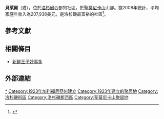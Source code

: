 {{Infobox settlement
<!--See Template:Infobox settlement for additional fields that may be available-->
<!--See the Table at Infobox settlement for all fields and descriptions of usage-->
|name={{PAGENAME}}
|native_name=Bel Air
|settlement_type={{le|洛杉磯社區|Neighborhood of Los Angeles}} <!-- e.g. Town, Village, City, etc.-->
|total_type=<!-- to set a non-standard label for total area and population rows -->
|image_skyline=belair.jpg
|imagesize=300px
|image_caption=貝萊爾的西側入口
|image_flag=
|flag_size=
|image_sea=
|seal_size=
|image_shield=
|shield_size=
|image_blank_emblem=
|blank_emblem_type=
|blank_emblem_size=
|image_map=
|mapsize=
|map_caption=
|pushpin_map=
|pushpin_label_position=
|pushpin_map_caption=
|pushpin_mapsize=
<!-- Location ------------------>
|subdivision_type= [[國家|國家]]
|subdivision_name={{Flag|United States|name=美國|size=23px}}
|subdivision_type1=[[美国州份|州份]]
|subdivision_name1={{Flag|California|size=23px}}
|subdivision_type2=[[縣_(美國)|縣]]
|subdivision_name2={{Flagicon image|Flag of Los Angeles County, California.svg|size=23px}} [[洛杉磯|洛杉磯]]
|subdivision_type3=City
|subdivision_name3=
|subdivision_type4=
|subdivision_name4=
<!-- Smaller parts (e.g. boroughs of a city) and seat of government -->
|seat_type=
|seat=
|parts_type=
|parts_style=<!--=list (for list), coll (for collapsed list), para (for paragraph format)
 Default is list if up to 5 items, coll if more than 5-->
|parts=<!-- parts text, or header for parts list -->
|p1=
|p2=<!-- etc. up to p50: for separate parts to be listed-->
|government_footnotes=
|government_type=
|leader_title=
|leader_name=
|leader_title1=
|leader_name1=
|leader_title2=
|leader_name2=
|leader_title3=
|leader_name3=
|established_date=
|area_magnitude=
|unit_pref=
|area_footnotes=
|area_total_sq_mi=
|area_land_sq_mi=
|area_water_sq_mi=
|area_water_percent=
|elevation_footnotes=<!--for references: use <ref> </ref> tags-->
|elevation_m=
|elevation_ft=
|elevation_max_m=
|elevation_max_ft=
|elevation_min_m=
|elevation_min_ft=
|population_as_of=
|population_footnotes=
|population_note=
|population_total=
|population_density_sq_mi=
|timezone= 太平洋
|utc_offset=
|timezone_DST=
|utc_offset_DST=
|coordinates = {{coord|34.08333|-118.44778|region:CN|display=inline}}
}}
'''貝萊爾'''（{{lang-en|Bel Air}}或{{lang|en|Bel-Air}}），位於[[洛杉磯|洛杉磯]]西部的社區，於[[聖莫尼卡山|聖莫尼卡山]]山腳。據2008年統計，平均家庭年收入為207,938美元，是洛杉磯最富裕的社區<ref name=MappingLABelAir>{{cite web|url=http://projects.latimes.com/mapping-la/neighborhoods/neighborhood/bel-air|title=Bel-Air|website=Mapping L.A.|publisher=Los Angeles Times|accessdate=2015-10-31|archive-date=2013-05-13|archive-url=https://web.archive.org/web/20130513061548/http://projects.latimes.com/mapping-la/neighborhoods/neighborhood/bel-air/|dead-url=no}}</ref>。

== 參考文獻 ==
{{reflist}}

== 相關條目 ==
* [[新鲜王子妙事多|新鲜王子妙事多]]

== 外部連結 ==
{{commons category|Bel Air}}

{{Coord|34.08333|-118.44778|type:city_region:US|format=dms|display=title}}

{{DEFAULTSORT:Bel Air}}
[[Category:貝萊爾|*]]
[[Category:1923年加利福尼亞州建立|Category:1923年加利福尼亞州建立]]
[[Category:1923年建立的聚居地|Category:1923年建立的聚居地]]
[[Category:洛杉磯街區|Category:洛杉磯街區]]
[[Category:洛杉磯郡西區|Category:洛杉磯郡西區]]
[[Category:聖莫尼卡山聚居地|Category:聖莫尼卡山聚居地]]
